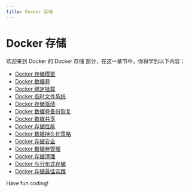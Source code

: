 ```yaml
---
title: Docker 存储
---
```


# Docker 存储

欢迎来到 Docker 的 Docker 存储 部分，在这一章节中，你将学到以下内容：

- [Docker 存储模型](./0-docker-storage-model.mdx)
- [Docker 数据卷](./1-docker-data-volumes.mdx)
- [Docker 绑定挂载](./2-docker-binding-mount.mdx)
- [Docker 临时文件系统](./3-docker-temporary-file-system.mdx)
- [Docker 存储驱动](./4-docker-storage-driver.mdx)
- [Docker 数据卷备份恢复](./5-docker-data-volume-backup-recovery.mdx)
- [Docker 数据共享](./6-docker-data-sharing.mdx)
- [Docker 存储性能](./7-docker-storage-performance.mdx)
- [Docker 数据持久化策略](./8-docker-data-persistence-strategy.mdx)
- [Docker 存储安全](./9-docker-storage-security.mdx)
- [Docker 数据卷管理](./10-docker-volume-management.mdx)
- [Docker 存储清理](./11-docker-storage-cleanup.mdx)
- [Docker 与分布式存储](./12-docker-and-distributed-storage.mdx)
- [Docker 存储最佳实践](./13-docker-storage-best-practices.mdx)

Have fun coding!